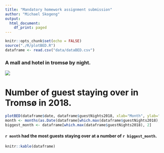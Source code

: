 ```yaml
---
title: "Mandatory homework assignment submission"
author: "Michael Skogeng"
output:
  html_document:
    df_print: paged
---
```



```r
knitr::opts_chunk$set(echo = FALSE)
source("./R/plotBED.R")
dataframe <- read.csv("data/dataBED.csv")
```
<h3>A mall and hotel in tromsø by night.</h3>
![](./picture/tromso_by_night.png)


<h1>Number of guest staying over in Tromsø in 2018.</h1>
```r
plotBED(dataframe$date, dataframe$guestNights2018, xlab="Month", ylab="Guest staying overnight")
month <- months(as.Date(dataframe[which.max(dataframe$guestNights2018), 1], origin="1970-01-01"))
biggest_month <- dataframe[which.max(dataframe$guestNights2018), 2]
```

<h4>`r month` had the most guests staying over at a number of `r biggest_month`.</h4>


```r
knitr::kable(dataframe)
```